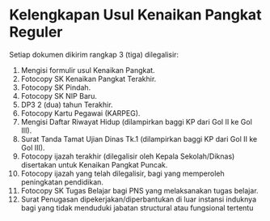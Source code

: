 # Kelengkapan Usul Kenaikan Pangkat Reguler

Setiap dokumen dikirim rangkap 3 (tiga) dilegalisir:

1)	Mengisi formulir usul Kenaikan Pangkat.
2)	Fotocopy SK Kenaikan Pangkat Terakhir.
3)	Fotocopy SK Pindah.
4)	Fotocopy SK NIP Baru.
5)	DP3 2 (dua) tahun Terakhir.
6)	Fotocopy Kartu Pegawai (KARPEG).
7)	Mengisi Daftar Riwayat Hidup (dilampirkan baggi KP dari Gol II ke Gol III).
8)	Surat Tanda Tamat Ujian  Dinas Tk.1 (dilampirkan baggi KP dari Gol II ke Gol III).
9)	Fotocopy ijazah terakhir (dilegalisir oleh Kepala Sekolah/Diknas) disertakan untuk Kenaikan Pangkat Puncak.
10)	Fotocopy ijazah yang telah dilegalisir, bagi yang memperoleh peningkatan pendidikan.
11)	Fotocopy SK Tugas Belajar bagi PNS yang melaksanakan tugas belajar.
12)	Surat Penugasan dipekerjakan/diperbantukan di luar instansi induknya bagi yang tidak menduduki jabatan structural atau fungsional tertentu
